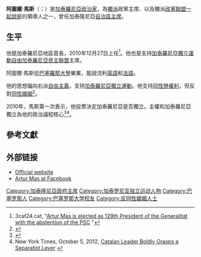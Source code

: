 {{Infobox officeholder
| name = 阿圖爾·馬斯·伊·戛瓦羅
| native_name = Artur Mas i Gavarró
| native_name_lang = ca
| image = Artur Mas - Fotografia oficial.jpg
| image_size = 270px
| caption = 
| order = {{flagicon image|Seal of the Generalitat of Catalonia.svg }} 第129任[[加泰隆尼亞政府主席|加泰隆尼亞政府主席]]
| monarch=[[胡安·卡洛斯一世|胡安·卡洛斯一世]]<br>[[費利佩六世|費利佩六世]]
| vicechairman= {{le|瓊娜·奧爾特加-阿萊馬尼|Joana Ortega i Alemany}}（2012－2015）<br>[[涅韋斯·蒙特·費爾南德斯|涅韋斯·蒙特·費爾南德斯]]（2015－2016）
| term_start= 2010年12月27日
| term_end=2016年1月11日
| predecessor= {{le|何塞·蒙蒂利亞|José Montilla}}
| successor=[[卡萊斯·普伊格德蒙特|卡萊斯·普伊格德蒙特]]
| office2 = {{flagicon image|Logo PDeCAT.svg}} {{link-en|加泰隆尼亞歐洲民主黨|Catalan European Democratic Party}}主席
| term_start2 = 2016年6月23日
| term_end2 =
| secretary_general2 = 
| predecessor2 = 首任
| successor2 =
| majority2 = 
| order3 = 第一任{{link-ca|加泰罗尼亚总理|Conseller Primer|加泰罗尼亚自治区政府总理}}
| term_start3 = 2001年1月19日
| term_end3 = 2003年12月20日
| president3 = [[Jordi_Pujol_i_Soley|Jordi Pujol i Soley]]
| predecessor3 = none
| successor3 = [[Josep-Lluís_Carod-Rovira|Josep-Lluís Carod-Rovira]]
| office4 = 加泰罗尼亚议会反对党领导人
| term_start4 = 2004年5月27日
| term_end4 = 2010年12月23日
| predecessor4 = [[Pasqual_Maragall_i_Mira|Pasqual Maragall i Mira]]<br><small>(Office suspended between December 17, 2003 and May 27, 2004)
| successor4 = [[Joaquim_Nadal_i_Farreras|Joaquim Nadal i Farreras]]
| order5 = 加泰罗尼亚自治区经济与财政部部长
| term_start5 = 1997年7月30日
| term_end5 = 2001年1月17日
| president5 = [[Jordi_Pujol_i_Soley|Jordi Pujol i Soley]]
| predecessor5 = [[Macià_Alavedra_i_Moner|Macià Alavedra i Moner]]
| successor5 = [[Francesc_Homs_i_Ferret|Francesc Homs i Ferret]]
| order6 = 加泰罗尼亚自治区乡镇与公共事务部部长
| term_start6 = 1995年6月15日
| term_end6 = 1997年7月30日
| president6 = [[Jordi_Pujol_i_Soley|Jordi Pujol i Soley]]
| predecessor6 = [[Jaume_Roma_i_Rodríguez|Jaume Roma i Rodríguez]]
| successor6 = [[Pere_Macias|Pere Macias]]
| birth_name=Artur Mas i Gavarró
| birth_date={{birth date and age|1956|01|31}}
| birth_place = {{flag|ESP|1945}}[[加泰羅尼亞|加泰羅尼亞]][[巴塞羅那|巴塞羅那]]
| party = {{link-en|加泰隆尼亞歐洲民主黨|Catalan European Democratic Party}}
| spouse=Helena Rakosnik
| children = Patricia <br> Albert <br> Artur
| profession=[[經濟學|經濟學]]
| alma_mater= [[巴塞羅那大學|巴塞羅那大學]]
| religion= [[Roman_Catholicism|Roman Catholicism]]
| signature= Signatura Artur Mas.svg
}}

'''阿圖爾·馬斯'''（{{lang-ca|Artur Mas i Gavarró}}；{{bd|1956年|1月31日|catIdx=M}}）是[[加泰羅尼亞|加泰羅尼亞]][[政治家|政治家]]，為[[加泰隆尼亞獨立運動|獨派]]政黨{{link-en|加泰隆尼亞歐洲民主黨|Catalan European Democratic Party}}主席、以及獨派[[政黨聯盟|政黨聯盟]][[一起說是|一起說是]]的領導人之一，曾任加泰隆尼亞[[加泰隆尼亞政府主席|自治區主席]]。

== 生平 ==
他是加泰羅尼亞地區首長，2010年12月27日上任<ref>3cat24.cat, "[http://www.3cat24.cat/noticia/996013/politica/Artur-Mas-investit-129e-president-de-la-Generalitat-amb-labstencio-del-PSC Artur Mas is elected as 129th President of the Generalitat with the abstention of the PSC] {{Wayback|url=http://www.3cat24.cat/noticia/996013/politica/Artur-Mas-investit-129e-president-de-la-Generalitat-amb-labstencio-del-PSC |date=20190713081122 }}"</ref>。他也是支持[[加泰羅尼亞獨立運動|加泰羅尼亞獨立運動]][[自由加泰羅尼亞民主聯盟|自由加泰羅尼亞民主聯盟]]主席。

阿圖爾·馬斯從[[巴塞羅那大學|巴塞羅那大學]]畢業，能說流利[[英語|英語]]和[[法語|法語]]。

他的思想偏向右派[[自由主義|自由主義]]，支持[[加泰羅尼亞獨立運動|加泰羅尼亞獨立運動]]。他支持[[同性戀權利|同性戀權利]]，但反對[[同性婚姻|同性婚姻]]<ref>{{Cite web |url=http://www.ambienteg.com/integracion/artur-mas-en-el-nacimiento-de-convergais |title=存档副本 |access-date=2014-09-20 |archive-date=2017-07-01 |archive-url=https://web.archive.org/web/20170701142306/http://www.ambienteg.com/integracion/artur-mas-en-el-nacimiento-de-convergais/ |dead-url=no }}</ref>。

2010年，馬斯第一次表示，他投票決定加泰羅尼亞是否獨立。主權和加泰羅尼亞獨立為他的政治議程核心<ref>{{Cite web |url=http://www.lavozlibre.com/noticias/ampliar/146082/artur-mas-votaria-si-en-un-referendum-sobre-la-independencia-de-cataluna |title=存档副本 |accessdate=2014-09-20 |archive-date=2012-03-29 |archive-url=https://web.archive.org/web/20120329211028/http://www.lavozlibre.com/noticias/ampliar/146082/artur-mas-votaria-si-en-un-referendum-sobre-la-independencia-de-cataluna |dead-url=no }}</ref><ref>New York Times, October 5, 2012, [http://www.nytimes.com/2012/10/06/world/europe/in-catalonia-spain-artur-mas-threatens-to-secede.html?pagewanted=all&_r=0 Catalan Leader Boldly Grasps a Separatist Lever] {{Wayback|url=http://www.nytimes.com/2012/10/06/world/europe/in-catalonia-spain-artur-mas-threatens-to-secede.html?pagewanted=all&_r=0 |date=20210501003455 }}</ref>。

==參考文獻==
{{Reflist}}

==外部链接==
{{Commons category|Artur Mas}}
*[https://archive.is/20121227161547/http://www.arturmas.cat/ Official website]
*[http://www.facebook.com/arturmas Artur Mas at Facebook] {{Wayback|url=http://www.facebook.com/arturmas |date=20171202204050 }}

{{Authority control}}
{{DEFAULTSORT:Mas}}
[[Category:加泰隆尼亞政府主席|Category:加泰隆尼亞政府主席]]
[[Category:加泰罗尼亚独立运动人物|Category:加泰罗尼亚独立运动人物]]
[[Category:巴塞罗那人|Category:巴塞罗那人]]
[[Category:巴塞罗那大学校友|Category:巴塞罗那大学校友]]
[[Category:反同性婚姻人士|Category:反同性婚姻人士]]